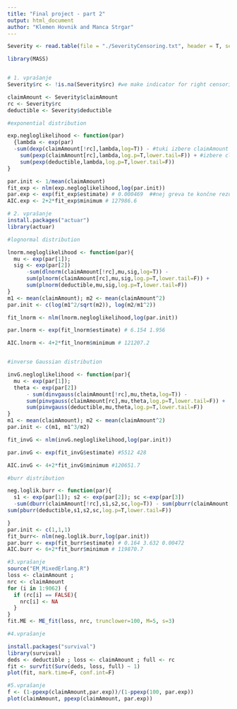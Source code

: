 ```yaml
---
title: "Final project - part 2"
output: html_document
author: "Klemen Hovnik and Manca Strgar"
---
```



```r
Severity <- read.table(file = "./SeverityCensoring.txt", header = T, sep = " ")

library(MASS)


# 1. vprašanje
Severity$rc <- !is.na(Severity$rc) #we make indicator for right censoring

claimAmount <- Severity$claimAmount
rc <- Severity$rc
deductible <- Severity$deductible

#exponential distribution

exp.negloglikelihood <- function(par)
  {lambda <- exp(par)
  -sum(dexp(claimAmount[!rc],lambda,log=T)) - #tuki izbere claimAmount če je rc false
    sum(pexp(claimAmount[rc],lambda,log.p=T,lower.tail=F)) + #izbere claimamount če rc true
    sum(pexp(deductible,lambda,log.p=T,lower.tail=F))
}

par.init <- 1/mean(claimAmount)
fit_exp <- nlm(exp.negloglikelihood,log(par.init))
par.exp <- exp(fit_exp$estimate) # 0.000469  ##nej greva te končne rezultate napisat zravn v komentar, tut v prvem delu
AIC.exp <- 2+2*fit_exp$minimum # 127986.6
```


```r
# 2. vprašanje
install.packages("actuar")
library(actuar)

#lognormal distribution

lnorm.negloglikelihood <- function(par){
  mu <- exp(par[1]); 
  sig <- exp(par[2])
      -sum(dlnorm(claimAmount[!rc],mu,sig,log=T)) -         
      sum(plnorm(claimAmount[rc],mu,sig,log.p=T,lower.tail=F)) +
      sum(plnorm(deductible,mu,sig,log.p=T,lower.tail=F))
}
m1 <- mean(claimAmount); m2 <- mean(claimAmount^2)
par.init <- c(log(m1^2/sqrt(m2)), log(m2/m1^2))

fit_lnorm <- nlm(lnorm.negloglikelihood,log(par.init))

par.lnorm <- exp(fit_lnorm$estimate) # 6.154 1.956

AIC.lnorm <- 4+2*fit_lnorm$minimum # 121207.2



```


```r
#inverse Gaussian distribution

invG.negloglikelihood <- function(par){
  mu <- exp(par[1]);
  theta <- exp(par[2])
      - sum(dinvgauss(claimAmount[!rc],mu,theta,log=T)) -         
      sum(pinvgauss(claimAmount[rc],mu,theta,log.p=T,lower.tail=F)) +
      sum(pinvgauss(deductible,mu,theta,log.p=T,lower.tail=F))
}
m1 <- mean(claimAmount); m2 <- mean(claimAmount^2)
par.init <- c(m1, m1^3/m2)

fit_invG <- nlm(invG.negloglikelihood,log(par.init))

par.invG <- exp(fit_invG$estimate) #5512 428

AIC.invG <- 4+2*fit_invG$minimum #120651.7
```

```r
#burr distribution

neg.loglik.burr <- function(par){
  s1 <- exp(par[1]); s2 <- exp(par[2]); sc <-exp(par[3])
  -sum(dburr(claimAmount[!rc],s1,s2,sc,log=T)) - sum(pburr(claimAmount[rc],s1,s2,sc,log.p=T,lower.tail=F)) +
sum(pburr(deductible,s1,s2,sc,log.p=T,lower.tail=F))

}
par.init <- c(1,1,1)
fit_burr<- nlm(neg.loglik.burr,log(par.init))
par.burr <- exp(fit_burr$estimate) # 0.164 3.632 0.00472
AIC.burr <- 6+2*fit_burr$minimum # 119870.7

```


```r
#3.vprašanje
source("EM_MixedErlang.R")
loss <- claimAmount ; 
nrc <- claimAmount
for (i in 1:9062) {
  if (rc[i] == FALSE){
    nrc[i] <- NA
  }
}
fit.ME <- ME_fit(loss, nrc, trunclower=100, M=5, s=3)

```

```r
#4.vprašanje

install.packages("survival")
library(survival)
deds <- deductible ; loss <- claimAmount ; full <- rc
fit <- survfit(Surv(deds, loss, full) ~ 1)
plot(fit, mark.time=F, conf.int=F)
```

```r
#5.vprašanje
f <- (1-ppexp(claimAmount,par.exp))/(1-ppexp(100, par.exp))
plot(claimAmount, ppexp(claimAmount, par.exp))
```